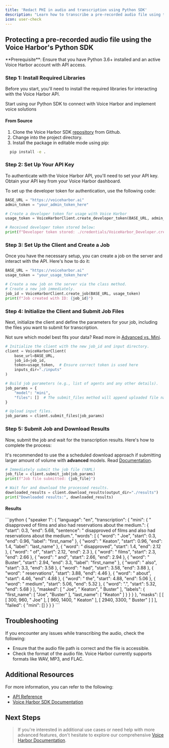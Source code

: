 ```yaml
---
title: 'Redact PHI in audio and transcription using Python SDK'
description: "Learn how to transcribe a pre-recorded audio file using the Voice Harbor's Python SDK, while removing PHI."
icon: user-check
---
```


## Protecting a pre-recorded audio file using the Voice Harbor's Python SDK

<Info>
  **Prerequisite**: Ensure that you have Python 3.6+ installed and an active Voice Harbor account with API access.
</Info>

### Step 1: Install Required Libraries

Before you start, you'll need to install the required libraries for interacting with the Voice Harbor API.

<CardGroup cols={1}>
  <Card
    title="Python SDK"
    icon="python"
    href="https://github.com/Nijta-API/voice-harbor-client/blob/main/python/README.md"
  >
    Start using our Python SDK to connect with Voice Harbor and implement voice solutions
  </Card>
</CardGroup>

#### From Source

1. Clone the Voice Harbor SDK [repository](https://github.com/Nijta-API/voice-harbor-client/blob/main/python/README.md) from Github.
2. Change into the project directory.
3. Install the package in editable mode using pip:

```bash
  pip install -e .
```

### Step 2: Set Up Your API Key

To authenticate with the Voice Harbor API, you'll need to set your API key. Obtain your API key from your Voice Harbor dashboard.

To set up the developer token for authentication, use the following code:

```python
BASE_URL = "https://voiceharbor.ai"
admin_token = "your_admin_token_here"

# Create a developer token for usage with Voice Harbor
usage_token = VoiceHarborClient.create_developer_token(BASE_URL, admin_token)

# Received developer token stored below:
print(f"Developer token stored: ./credentials/VoiceHarbor_Developer.credential.<date>.yaml")
```

### Step 3: Set Up the Client and Create a Job

Once you have the necessary setup, you can create a job on the server and interact with the API. Here's how to do it:

```python
BASE_URL = "https://voiceharbor.ai"
usage_token = "your_usage_token_here"

# Create a new job on the server via the class method.
# Create a new job immediately.
job_id = VoiceHarborClient.create_job(BASE_URL, usage_token)
print(f"Job created with ID: {job_id}")
```

### Step 4: Initialize the Client and Submit Job Files

Next, initialize the client and define the parameters for your job, including the files you want to submit for transcription.

<Tip>

Not sure which model best fits your data? Read more in [Advanced vs. Mini](https://docs.nijta.com/BuildwithVoiceHarbor/Model).

</Tip>

```python
# Initialize the client with the new job_id and input directory.
client = VoiceHarborClient(
    base_url=BASE_URL,
    job_id=job_id,
    token=usage_token,  # Ensure correct token is used here
    inputs_dir="./inputs"
)

# Build job parameters (e.g., list of agents and any other details).
job_params = {
    "model": "mini",
    "files": []  # The submit_files method will append uploaded file names.
}

# Upload input files.
job_params = client.submit_files(job_params)
```

### Step 5: Submit Job and Download Results

Now, submit the job and wait for the transcription results. Here's how to complete the process:

<Tip>

It's recommended to use the a scheduled download approach if submitting larger amount of volume  with **advanced** models. Read [Documentation](https://docs.nijta.com/api-reference/introduction#scheduled-download-use-case).  

</Tip>

```python
# Immediately submit the job file (YAML)
job_file = client.submit_job(job_params)
print(f"Job file submitted: {job_file}")

# Wait for and download the processed results.
downloaded_results = client.download_results(output_dir="./results")
print("Downloaded results:", downloaded_results)
```
#### Results

<Expandable title="Results">
```python
{
  "speaker 1": {
    "language": "en",
    "transcription": {
      "mini": {
        "<FIRST_NAME> <LAST_NAME> disapproved of films and <FIRST_NAME> also had reservations about the medium.": {
          "start": 0.3,
          "end": 5.68,
          "sentence": "<FIRST_NAME> <LAST_NAME> disapproved of films and <FIRST_NAME> also had reservations about the medium.",
          "words": [
            {
              "word": " Joe",
              "start": 0.3,
              "end": 0.96,
              "label": "first_name"
            },
            {
              "word": " Keaton",
              "start": 0.96,
              "end": 1.4,
              "label": "last_name"
            },
            {
              "word": " disapproved",
              "start": 1.4,
              "end": 2.12
            },
            {
              "word": " of",
              "start": 2.12,
              "end": 2.3
            },
            {
              "word": " films",
              "start": 2.3,
              "end": 2.66
            },
            {
              "word": " and",
              "start": 2.66,
              "end": 2.94
            },
            {
              "word": " Buster",
              "start": 2.94,
              "end": 3.3,
              "label": "first_name"
            },
            {
              "word": " also",
              "start": 3.3,
              "end": 3.58
            },
            {
              "word": " had",
              "start": 3.58,
              "end": 3.88
            },
            {
              "word": " reservations",
              "start": 3.88,
              "end": 4.46
            },
            {
              "word": " about",
              "start": 4.46,
              "end": 4.88
            },
            {
              "word": " the",
              "start": 4.88,
              "end": 5.06
            },
            {
              "word": " medium",
              "start": 5.06,
              "end": 5.32
            },
            {
              "word": ".",
              "start": 5.32,
              "end": 5.68
            }
          ],
          "masked": [
            " Joe",
            " Keaton",
            " Buster"
          ],
          "labels": {
            "first_name": [
              "Joe",
              "Buster"
            ],
            "last_name": [
              "Keaton"
            ]
          }
        }
      }
    },
    "masks": [
      [
        [
          300,
          960,
          " Joe"
        ],
        [
          960,
          1400,
          " Keaton"
        ],
        [
          2940,
          3300,
          " Buster"
        ]
      ]
    ],
    "failed": {
      "mini": []
    }
  }
}
```
</Expandable>

## Troubleshooting

If you encounter any issues while transcribing the audio, check the following:

- Ensure that the audio file path is correct and the file is accessible.
- Check the format of the audio file. Voice Harbor currently supports formats like WAV, MP3, and FLAC.

## Additional Resources

For more information, you can refer to the following:

- [API Reference](https://docs.nijta.com/api-reference/introduction)
- [Voice Harbor SDK Documentation](https://docs.voiceharbor.com/sdk/python)

## Next Steps

> If you're interested in additional use cases or need help with more advanced features, don't hesitate to explore our comprehensive [Voice Harbor Documentation](https://docs.voiceharbor.com/).
